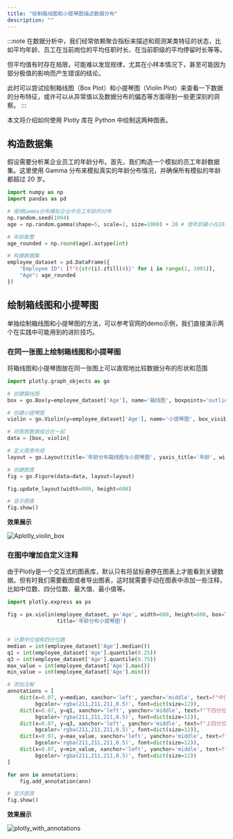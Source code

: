 ```yaml
---
title: "绘制箱线图和小提琴图描述数据分布"
description: ""
---
```


:::note
在数据分析中，我们经常依赖聚合指标来描述和观测某类特征的状态，比如平均年龄、员工在当前岗位的平均任职时长、在当前职级的平均停留时长等等。

但平均值有时存在局限，可能难以发现规律，尤其在小样本情况下，甚至可能因为部分极值的影响而产生错误的结论。

此时可以尝试绘制箱线图（Box Plot）和小提琴图（Violin Plot）来查看一下数据的分布特征，或许可以从异常值以及数据分布的偏态等方面得到一些更深刻的洞察。
:::

本文将介绍如何使用 Plotly 库在 Python 中绘制这两种图表。

## 构造数据集

假设需要分析某企业员工的年龄分布。首先，我们构造一个模拟的员工年龄数据集。这里使用 Gamma 分布来模拟真实的年龄分布情况，并确保所有模拟的年龄都超过 20 岁。

```python
import numpy as np
import pandas as pd

# 使用Gamma分布模拟企业中员工年龄的分布
np.random.seed(1994)
age = np.random.gamma(shape=5, scale=2, size=1000) + 20 # 使年龄最小在20以上

# 年龄取整
age_rounded = np.round(age).astype(int)

# 构建数据集
employee_dataset = pd.DataFrame({
    "Employee ID": [f"E{str(i).zfill(4)}" for i in range(1, 1001)],
    "Age": age_rounded
})
```

## 绘制箱线图和小提琴图

单独绘制箱线图和小提琴图的方法，可以参考官网的demo示例，我们直接演示两个在实践中可能用到的进阶技巧。

### 在同一张图上绘制箱线图和小提琴图

将箱线图和小提琴图放在同一张图上可以直观地比较数据分布的形状和范围

```python
import plotly.graph_objects as go

# 创建箱线图
box = go.Box(y=employee_dataset['Age'], name='箱线图', boxpoints='outliers')

# 创建小提琴图
violin = go.Violin(y=employee_dataset['Age'], name='小提琴图', box_visible=True, meanline_visible=True, points='outliers')

# 将图表数据组合在一起
data = [box, violin]

# 定义图表布局
layout = go.Layout(title='年龄分布箱线图与小提琴图', yaxis_title='年龄', width=600, height=600)

# 创建图表
fig = go.Figure(data=data, layout=layout)

fig.update_layout(width=800, height=600)

# 显示图表
fig.show()
```

**效果展示**

![Aplotly_violin_box](../../../../assets/visualization/plotly_violin_box.png)


### 在图中增加自定义注释

由于Plotly是一个交互式的图表库，默认只有将鼠标悬停在图表上才能看到关键数据。但有时我们需要截图或者导出图表，这时就需要手动在图表中添加一些注释，比如中位数、四分位数、最大值、最小值等。

```python
import plotly.express as px

fig = px.violin(employee_dataset, y='Age', width=600, height=600, box=True, points="outliers",
                title='年龄分布小提琴图')


# 计算中位值和四分位数
median = int(employee_dataset['Age'].median())
q1 = int(employee_dataset['Age'].quantile(0.25))
q3 = int(employee_dataset['Age'].quantile(0.75))
max_value = int(employee_dataset['Age'].max())
min_value = int(employee_dataset['Age'].min())

# 添加注解
annotations = [
    dict(x=0.07, y=median, xanchor='left', yanchor='middle', text=f"中位数: {median}", showarrow=False,
         bgcolor='rgba(211,211,211,0.5)', font=dict(size=12)),
    dict(x=0.07, y=q1, xanchor='left', yanchor='middle', text=f"下四分位: {q1}", showarrow=False,
         bgcolor='rgba(211,211,211,0.5)', font=dict(size=12)),
    dict(x=0.07, y=q3, xanchor='left', yanchor='middle', text=f"上四分位: {q3}", showarrow=False,
         bgcolor='rgba(211,211,211,0.5)', font=dict(size=12)),
    dict(x=0.07, y=max_value, xanchor='left', yanchor='middle', text=f"最大值: {max_value}", showarrow=False,
         bgcolor='rgba(211,211,211,0.5)', font=dict(size=12)),
    dict(x=0.07, y=min_value, xanchor='left', yanchor='middle', text=f"最小值: {min_value}", showarrow=False,
         bgcolor='rgba(211,211,211,0.5)', font=dict(size=12))
]

for ann in annotations:
    fig.add_annotation(ann)

# 显示图表
fig.show()
```

**效果展示**

![plotly_with_annotations](../../../../assets/visualization/plotly_with_annotations.png)